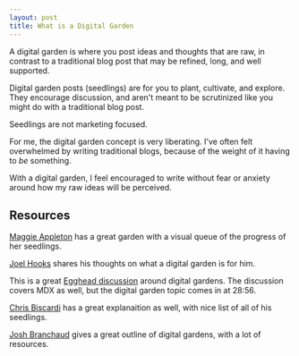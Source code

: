 ```yaml
---
layout: post
title: What is a Digital Garden
---
```


A digital garden is where you post ideas and thoughts that are raw, in contrast to a traditional blog post that may be refined, long, and well supported.

Digital garden posts (seedlings) are for you to plant, cultivate, and explore. They encourage discussion, and aren't meant to be scrutinized like you might do with a traditional blog post. 

Seedlings are not marketing focused.

For me, the digital garden concept is very liberating. I've often felt overwhelmed by writing traditional blogs, because of the weight of it having to _be_ something. 

With a digital garden, I feel encouraged to write without fear or anxiety around how my raw ideas will be perceived. 

## Resources

[Maggie Appleton](https://maggieappleton.com/garden) has a great garden with a visual queue of the progress of her seedlings.

[Joel Hooks](https://joelhooks.com/digital-garden) shares his thoughts on what a digital garden is for him.

This is a great [Egghead discussion](https://egghead.io/lessons/egghead-sector-the-future-of-mdx-and-digital-gardens) around digital gardens. The discussion covers MDX as well, but the digital garden topic comes in at 28:56.

[Chris Biscardi](https://www.christopherbiscardi.com/what-is-a-digital-garden) has a great explanaition as well, with nice list of all of his seedlings.

[Josh Branchaud](https://dev.to/jbranchaud/the-digital-garden-l10) gives a great outline of digital gardens, with a lot of resources.



